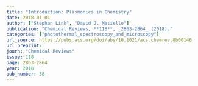 ```yaml
---
title: "Introduction: Plasmonics in Chemistry"
date: 2018-01-01
author: ["Stephan Link", "David J. Masiello"]
publication: "Chemical Reviews, **118**, _2863-2864_ (2018)."
categories: ["photothermal_spectroscopy_and_microscopy"]
url_source: https://pubs.acs.org/doi/abs/10.1021/acs.chemrev.8b00146
url_preprint: 
journ: "Chemical Reviews"
issue: 118
page: 2863-2864
year: 2018
pub_number: 38
---
```

